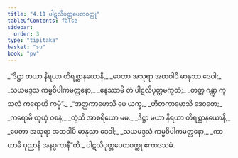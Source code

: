 ```yaml
---
title: "4.11 ပါဋလိပုတ္တပေတဝတ္ထု"
tableOfContents: false
sidebar:
  order: 3
type: "tipitaka"
basket: "su"
book: "pv"
---
```



<DynamicBreadcrumb />

<Division number="793" book="pv">

<Paragraph number="851" type="verses" book="pv">
_“ဒိဋ္ဌာ တယာ နိရယာ တိရစ္ဆာနယောနိ,_  
_ပေတာ အသုရာ အထဝါပိ မာနုသာ ဒေဝါ;_  
_သယမဒ္ဒသ ကမ္မဝိပါကမတ္တနော,_  
_နေဿာမိ တံ ပါဋလိပုတ္တမက္ခတံ;_  
_တတ္ထ ဂန္တွာ ကုသလံ ကရောဟိ ကမ္မံ”._  

</Paragraph>

</Division>
<Division number="794" book="pv">

<Paragraph number="852" type="verses" book="pv">
_“အတ္ထကာမောသိ မေ ယက္ခ,_  
_ဟိတကာမောသိ ဒေဝတေ;_  
_ကရောမိ တုယှံ ဝစနံ,_  
_တွံသိ အာစရိယော မမ._  

</Paragraph>

</Division>
<Division number="795" book="pv">

<Paragraph number="853" type="verses" book="pv">
_ဒိဋ္ဌာ မယာ နိရယာ တိရစ္ဆာနယောနိ,_  
_ပေတာ အသုရာ အထဝါပိ မာနုသာ ဒေဝါ;_  
_သယမဒ္ဒသံ ကမ္မဝိပါကမတ္တနော,_  
_ကာဟာမိ ပုညာနိ အနပ္ပကာနီ”တိ._  


</Paragraph>
</Division>

<Paragraph number="854" type="center" book="pv">
ပါဋလိပုတ္တပေတဝတ္ထု ဧကာဒသမံ.
</Paragraph>